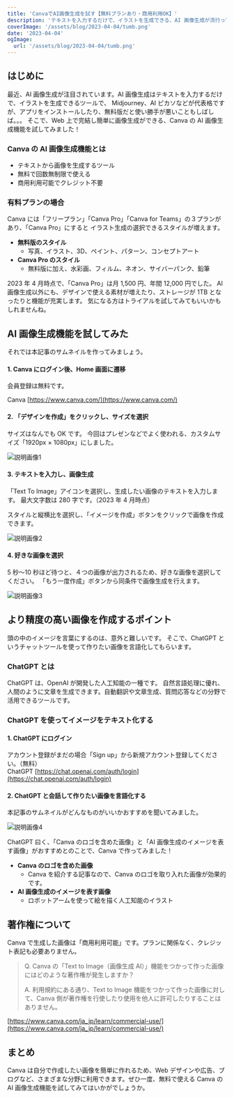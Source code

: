 ```yaml
---
title: 'CanvaでAI画像生成を試す【無料プランあり・商用利用OK】'
description: 'テキストを入力するだけで、イラストを生成できる、AI 画像生成が流行っています。Web 上で完結する、無料の AI 画像生成ツールである Canva を試してみました！'
coverImage: '/assets/blog/2023-04-04/tumb.png'
date: '2023-04-04'
ogImage:
  url: '/assets/blog/2023-04-04/tumb.png'
---
```


## はじめに

最近、AI 画像生成が注目されています。AI 画像生成はテキストを入力するだけで、イラストを生成できるツールで、
Midjourney、AI ピカソなどが代表格ですが、アプリをインストールしたり、無料版だと使い勝手が悪いこともしばしば。。。
そこで、Web 上で完結し簡単に画像生成ができる、Canva の AI 画像生成機能を試してみました！

### Canva の AI 画像生成機能とは

- テキストから画像を生成するツール
- 無料で回数無制限で使える
- 商用利用可能でクレジット不要

### 有料プランの場合

Canva には「フリープラン」「Canva Pro」「Canva for Teams」の３プランがあり、「Canva Pro」にすると
イラスト生成の選択できるスタイルが増えます。

- **無料版のスタイル**
  - 写真、イラスト、3D、ペイント、パターン、コンセプトアート
- **Canva Pro のスタイル**
  - 無料版に加え、水彩画、フィルム、ネオン、サイバーパンク、鉛筆

2023 年 4 月時点で、「Canva Pro」は月 1,500 円、年間 12,000 円でした。
AI 画像生成以外にも、デザインで使える素材が増えたり、ストレージが 1TB となったりと機能が充実します。
気になる方はトライアルを試してみてもいいかもしれませんね。

## AI 画像生成機能を試してみた

それでは本記事のサムネイルを作ってみましょう。

#### 1. Canva にログイン後、Home 画面に遷移

会員登録は無料です。

Canva
[https://www.canva.com/](https://www.canva.com/)

#### 2. 「デザインを作成」をクリックし、サイズを選択

サイズはなんでも OK です。
今回はプレゼンなどでよく使われる、カスタムサイズ「1920px × 1080px」にしました。

![説明画像1](/assets/blog/2023-04-04/image1.png)

#### 3. テキストを入力し、画像生成

「Text To Image」アイコンを選択し、生成したい画像のテキストを入力します。
最大文字数は 280 字です。（2023 年 4 月時点）

スタイルと縦横比を選択し、「イメージを作成」ボタンをクリックで画像を作成できます。

![説明画像2](/assets/blog/2023-04-04/image2.png)

#### 4. 好きな画像を選択

5 秒〜10 秒ほど待つと、４つの画像が出力されるため、好きな画像を選択してください。
「もう一度作成」ボタンから同条件で画像生成を行えます。

![説明画像3](/assets/blog/2023-04-04/image3.png)

## より精度の高い画像を作成するポイント

頭の中のイメージを言葉にするのは、意外と難しいです。
そこで、ChatGPT というチャットツールを使って作りたい画像を言語化してもらいます。

### ChatGPT とは

ChatGPT は、OpenAI が開発した人工知能の一種です。
自然言語処理に優れ、人間のように文章を生成できます。自動翻訳や文章生成、質問応答などの分野で活用できるツールです。

### ChatGPT を使ってイメージをテキスト化する

#### 1. ChatGPT にログイン

アカウント登録がまだの場合「Sign up」から新規アカウント登録してください。（無料）  
ChatGPT [https://chat.openai.com/auth/login](https://chat.openai.com/auth/login)

#### 2. ChatGPT と会話して作りたい画像を言語化する

本記事のサムネイルがどんなものがいいかおすすめを聞いてみました。

![説明画像4](/assets/blog/2023-04-04/image4.png)

ChatGPT 曰く、「Canva のロゴを含めた画像」と「AI 画像生成のイメージを表す画像」がおすすめとのことで、Canva で作ってみました！

- **Canva のロゴを含めた画像**
  - Canva を紹介する記事なので、Canva のロゴを取り入れた画像が効果的です。
- **AI 画像生成のイメージを表す画像**
  - ロボットアームを使って絵を描く人工知能のイラスト

## 著作権について

Canva で生成した画像は「商用利用可能」です。プランに関係なく、クレジット表記も必要ありません。

> Q. Canva の「Text to Image（画像生成 AI）」機能をつかって作った画像にはどのような著作権が発生しますか？
>
> A. 利用規約にある通り、Text to Image 機能をつかって作った画像に対して、Canva 側が著作権を行使したり使用を他人に許可したりすることはありません。

[https://www.canva.com/ja_jp/learn/commercial-use/](https://www.canva.com/ja_jp/learn/commercial-use/)

## まとめ

Canva は自分で作成したい画像を簡単に作れるため、Web デザインや広告、ブログなど、さまざまな分野に利用できます。ぜひ一度、無料で使える Canva の AI 画像生成機能を試してみてはいかがでしょうか。

<TopAnchorLink />
